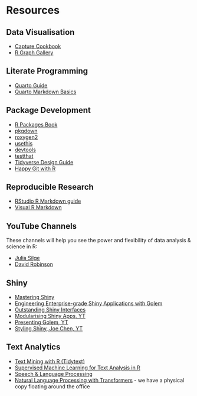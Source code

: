 # Resources

<!-- ::: {#refs} -->
<!-- ::: -->

## Data Visualisation
- [Capture Cookbook](https://github.com/jamiehshare/capture_cookbook) 
- [R Graph Gallery](https://r-graph-gallery.com/)


## Literate Programming
- [Quarto Guide](https://quarto.org/docs/guide/)
- [Quarto Markdown Basics](https://quarto.org/docs/authoring/markdown-basics.html)

## Package Development

-   [R Packages Book](https://r-pkgs.org/)
-   [pkgdown](https://pkgdown.r-lib.org/)
-   [roxygen2](https://roxygen2.r-lib.org/)
-   [usethis](https://usethis.r-lib.org/)
-   [devtools](https://devtools.r-lib.org/)
-   [testthat](https://testthat.r-lib.org/)
-   [Tidyverse Design Guide](https://design.tidyverse.org/)
-   [Happy Git with R](https://happygitwithr.com/)

## Reproducible Research

-   [RStudio R Markdown guide](https://rmarkdown.rstudio.com/lesson-1.html)
-   [Visual R Markdown](https://rstudio.github.io/visual-markdown-editing/#/)

## YouTube Channels

These channels will help you see the power and flexibility of data analysis & science in R:

-   [Julia Silge](https://www.youtube.com/@JuliaSilge)
-   [David Robinson](https://www.youtube.com/user/safe4democracy/videos)

## Shiny

-   [Mastering Shiny](https://mastering-shiny.org/)
-   [Engineering Enterprise-grade Shiny Applications with Golem](https://engineering-shiny.org/foreword.html)
-   [Outstanding Shiny Interfaces](https://unleash-shiny.rinterface.com/)
-   [Modularising Shiny Apps, YT](https://www.youtube.com/watch?v=oOYaHsPXLvs)
-   [Presenting Golem, YT](https://www.youtube.com/watch?v=SE6TnUV4nC4&ab_channel=PositPBC)
-   [Styling Shiny, Joe Chen, YT](https://www.youtube.com/watch?v=GHBwprI_Py4)

## Text Analytics

-   [Text Mining with R (Tidytext)](https://www.tidytextmining.com/)
-   [Supervised Machine Learning for Text Analysis in R](https://smltar.com/)
-   [Speech & Language Processing](https://web.stanford.edu/~jurafsky/slp3/ed3book.pdf)
-   [Natural Language Processing with Transformers](https://github.com/nlp-with-transformers/notebooks) - we have a physical copy floating around the office